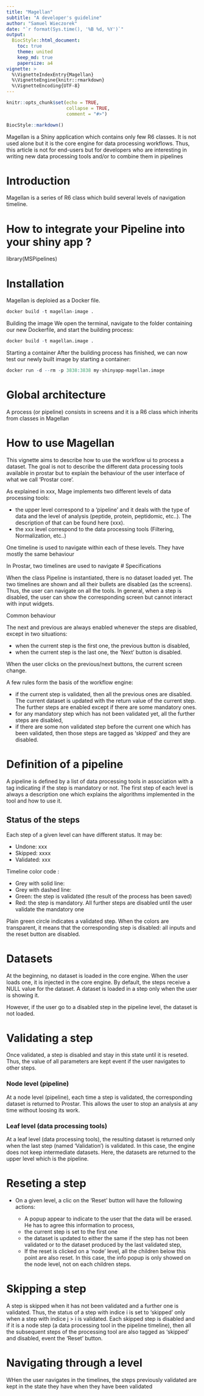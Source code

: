 ```yaml
---
title: "Magellan"
subtitle: "A developer's guideline"
author: "Samuel Wieczorek"
date: "`r format(Sys.time(), '%B %d, %Y')`"
output: 
  BiocStyle::html_document:
    toc: true
    theme: united
    keep_md: true
    papersize: a4
vignette: >
  %\VignetteIndexEntry{Magellan}
  %\VignetteEngine{knitr::rmarkdown}
  %\VignetteEncoding{UTF-8}
---
```


```r
knitr::opts_chunk$set(echo = TRUE,
                      collapse = TRUE,
                      comment = "#>")
```


```r
BiocStyle::markdown()
```


Magellan is a Shiny application which contains only few R6 classes. It is not used alone but it is the core engine for data processing workflows.
Thus, this article is not for end-users but for developers who are interesting in writing new data processing tools and/or to combine them in pipelines

# Introduction

Magellan is a series of R6 class which build several levels of navigation timeline.


# How to integrate your Pipeline into your shiny app ?

library(MSPipelines)









# Installation

Magellan is deploied as a Docker file.

```R
docker build -t magellan-image . 

```


Building the image
We open the terminal, navigate to the folder containing our new Dockerfile, and start the building process:

```R
docker build -t magellan.image . 
```

Starting a container
After the building process has finished, we can now test our newly built image by starting a container:

```R
docker run -d --rm -p 3838:3838 my-shinyapp-magellan.image
```



# Global architecture


A process (or pipeline) consists in screens and it is a R6 class which inherits from classes in Magellan

# How to use Magellan



This vignette aims to describe how to use the workflow ui to process a dataset. The goal is not to describe the different data processing tools available in prostar but to explain the behaviour of the user interface of what we call 'Prostar core'.

As explained in xxx, Mage implements two different levels of data processing tools:

* the upper level correspond to a 'pipeline' and it deals with the type of data and the level of analysis (peptide, protein, peptidomic, etc..). The description of that can be found here (xxx).
* the xxx level correspond to the data processing tools (Filtering, Normalization, etc..)

One timeline is used to navigate within each of these levels. They have mostly the same behaviour 







In Prostar, two timelines are used to navigate
# Specifications

When the class Pipeline is instantiated, there is no dataset loaded yet. The two timelines are shown and all their bullets are disabled (as the screens). Thus, the user can navigate on all the tools. In general, when a step is disabled, the user can show the corresponding screen but cannot interact with input widgets.

Common behaviour

The next and previous are always enabled whenever the steps are disabled, except in two situations:

* when the current step is the first one, the previous button is disabled,
* when the current step is the last one, the 'Next' button is disabled.

When the user clicks on the previous/next buttons, the current screen change.

A few rules form the basis of the workflow engine:

* if the current step is validated, then all the previous ones are disabled. The current dataset is updated with the return value of the current step. The further steps are enabled except if there are some mandatory ones.
* for any mandatory step which has not been validated yet, all the further steps are disabled,
* if there are some non validated step before the current one which has been validated, then those steps are tagged as 'skipped' and they are disabled.


# Definition of a pipeline

A pipeline is defined by a list of data processing tools in association with a tag indicating if the step is mandatory or not.
The first step of each level is always a description one which explains the algorithms implemented in the tool and how to use it.


## Status of the steps


Each step of a given level can have different status. It may be:

* Undone: xxx
* Skipped: xxxx
* Validated: xxx

Timeline color code :

* Grey with solid line: 
* Grey with dashed line:
* Green: the step is validated (the result of the process has been saved)
* Red: the step is mandatory. All further steps are disabled until the user validate the mandatory one


Plain green circle indicates a validated step.
When the colors are transparent, it means that the corresponding step is disabled: all inputs and the reset button are disabled.


# Datasets

At the beginning, no dataset is loaded in the core engine.
When the user loads one, it is injected in the core engine. By default, the steps receive a NULL value for the dataset. A dataset is loaded in a step only when the user is showing it.

However, if the user go to a disabled step in the pipeline level, the dataset is not loaded.

# Validating a step


Once validated, a step is disabled and stay in this state until it is reseted. Thus, the value of all parameters are kept event if the user navigates to other steps.

### Node level (pipeline)

At a node level (pipeline), each time a step is validated, the corresponding dataset is returned to Prostar. This allows the user to stop an analysis at any time without loosing its work.

### Leaf level (data processing tools)

At a leaf level (data processing tools), the resulting dataset is returned only when the last step (named 'Validation') is validated. In this case, the engine does not keep intermediate datasets.
Here, the datasets are returned to the upper level which is the pipeline.

# Reseting a step

* On a given level, a clic on the 'Reset' button will have the following actions:

  * A popup appear to indicate to the user that the data will be erased. He has to agree this information to process,
  * the current step is set to the first one 
  * the dataset is updated to either the same if the step has not been validated or to the dataset produced by the last validated step,
  * If the reset is clicked on a 'node' level, all the children below this point are also reset. In this case, the info popup is only showed on the node level, not on each children steps.


# Skipping a step

A step is skipped when it has not been validated and a further one is validated. Thus, the status of a step with indice i is set to 'skipped' only when a step with indice j > i is validated. 
Each skipped step is disabled and if it is a node step (a data processing tool in the pipeline timeline), then all the subsequent steps of the processing tool are also tagged as 'skipped' and disabled, event the 'Reset' button.


# Navigating through a level

WHen the user navigates in the timelines, the steps previously validated are kept in the state they have when they have been validated





